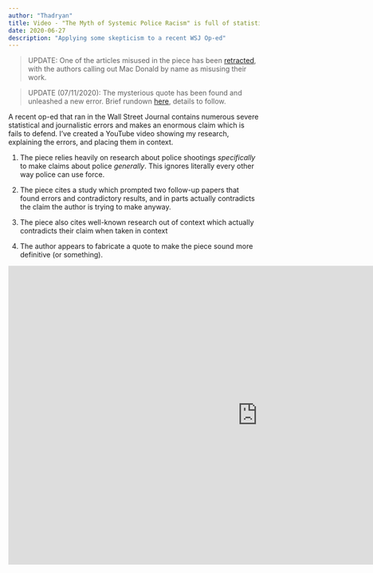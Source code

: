 ```yaml
---
author: "Thadryan"
title: Video - "The Myth of Systemic Police Racism" is full of statistical and journalistic errors
date: 2020-06-27
description: "Applying some skepticism to a recent WSJ Op-ed"
---
```


>UPDATE: One of the articles misused in the piece has been [retracted](https://twitter.com/ThadryanJS/status/1280520204414603269?s=20), with the authors calling out Mac Donald by name as misusing their work.

>UPDATE (07/11/2020): The mysterious quote has been found and unleashed a new error. Brief rundown [here](https://sweeney-th.github.io/blog/2020/07/11/FactCheckHMDQuote), details to follow. 

A recent op-ed that ran in the Wall Street Journal contains numerous severe statistical and journalistic errors and makes an enormous claim which is fails to defend. I've created a YouTube video showing my research, explaining the errors, and placing them in context.


1) The piece relies heavily on research about police shootings *specifically* to make claims about police *generally*.
    This ignores literally every other way police can use force. 


2) The piece cites a study which prompted two follow-up papers that found errors and contradictory results,
    and in parts actually contradicts the claim the author is trying to make anyway.


3) The piece also cites well-known research out of context which actually contradicts their claim when taken in context


4) The author appears to fabricate a quote to make the piece sound more definitive (or something).


<iframe width="1000" height="600" src="https://www.youtube.com/embed/S2pmGjso6gI" frameborder="0" allow="accelerometer; autoplay; encrypted-media; gyroscope; picture-in-picture" allowfullscreen></iframe>